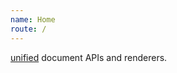 ```yaml
---
name: Home
route: /
---
```



[unified][unified] document APIs and renderers.

<Home />

<!-- Links -->

[unified]: https://unifiedjs.com/
